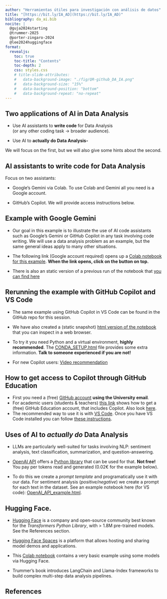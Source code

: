 ```yaml
---
author: "Herramientas útiles para investigación con análisis de datos"
title: "[https://bit.ly/IA_AD](https://bit.ly/IA_AD)"
bibliography: da_ai.bib
nocite: |
  @guja2024starting
  @trummer-2025
  @porter-zingaro-2024
  @lee2024huggingface
format: 
  revealjs:
    toc: true
    toc-title: "Contents"
    toc-depth: 2
    css: styles.css
    # title-slide-attributes:
    #   data-background-image: "./fig/QR-github_DA_IA.png"
    #   data-background-size: "15%"
    #   data-background-position: "bottom"
    #   data-background-repeat: "no-repeat"
---
```


## Two applications of AI in Data Analysis

+ Use AI assistants to **write code** for Data Analysis  
(or any other coding task $\to$ broader audience).

+ Use AI to **actually do Data Analysis-**

We will focus on the first, but we will also give some hints about the second.


## AI assistants to write code for Data Analysis

Focus on two assistants:

+ Google's Gemini via Colab. To use Colab and Gemini all you need is a Google account.   

+ GitHub's Copilot. We will provide access instructions below. 

## Example with Google Gemini

+ Our goal in this example is to illustrate the use of AI code assistants such as Google's Gemini or GitHub Copilot in any task involving code writing. We will use a data analysis problem as an example, but the same general ideas apply to many other situations.

+ The following link (Google account required) opens up a [Colab notebook for this example](https://drive.google.com/file/d/1ZOO9aHIWUMSmeZbf_G8bj2-2LixYzhcE/view?usp=sharing). **When the link opens, click on the button on top.** 

+ There is also an static version of a previous run of the notebook that [you can find here](https://fsansegundo.github.io/Herramientas_IA_analisis_datos/EDA_with_gemini_V1.html)

## Rerunning the example with GitHub Copilot and VS Code

+ The same example using GitHub Copilot in VS Code can be found in the GitHub repo for this session.

+ We have also created a (static snapshot) [html version of the notebook](EDA_with_copilot.html) that you can inspect in a web browser.

+ To try it you need Python and  a virtual environment, **highly recommended**. The [CONDA_SETUP.html](CONDA_SETUP.html) file provides some extra information. **Talk to someone experienced if you are not!**

+ For new Copilot users: [Video recommendation](https://youtu.be/2q0BoioYSxQ) 

## How to get access to Copilot through GitHub Education

+ First you need a (free) [GitHub account](https://github.com/signup) **using the University email**.
+ For academic users (students & teachers) [this link]( https://docs.github.com/en/education/about-github-education/github-education-for-teachers/apply-to-github-education-as-a-teacher) shows how to get a (free) GitHub Education account, that includes Copilot. Also look [here](https://docs.github.com/en/copilot/how-tos/manage-your-account/getting-free-access-to-copilot-pro-as-a-student-teacher-or-maintainer).
+ The recommended way to use it is with [VS Code](https://code.visualstudio.com). Once you have VS Code installed you can follow [these instructions](https://code.visualstudio.com/docs/copilot/setup#_set-up-copilot-in-vs-code). 

## Uses of AI to *actually do* Data Analysis

+ LLMs are particularly well-suited for tasks involving NLP: sentiment analysis, text classification, summarization, and question-answering.

+ [OpenAI API](https://platform.openai.com/docs/api-reference/introduction) offers a [Python library](https://platform.openai.com/docs/libraries/python-library?language=python) that can be used for that. **Not free!** You pay per tokens read and generated (0.02€ for the example below).

+ To do this we create a *prompt template* and programatically use it with our data. For sentiment analysis (*positive/negative*) we create a prompt for each text in the dataset. See an example notebook here (for VS code): [OpenAI_API_example.html](OpenAI_API_example.html).


## Hugging Face.

+ [Hugging Face](https://huggingface.co) is a company and open-source community best known for the *Transformers Python Library*, with > 1.8M pre-trained models. See the References section.

+ [Hugging Face Spaces](https://huggingface.co/spaces) is a platform that allows hosting and sharing model demos and applications.

+ This [Colab notebook](https://colab.research.google.com/github/fsansegundo/Herramientas_IA_analisis_datos/blob/main/HuggingFace_Example.ipynb) contains a very basic example using some models via Hugging Face.

+ Trummer's book introduces LangChain and Llama-Index frameworks to build complex multi-step data analysis pipelines.


## References


